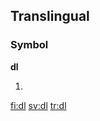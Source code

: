 ==Translingual==

===Symbol===
'''dl'''

# {{SI-unit-2|deci|liter|litre|[[fluid measure]]}}


[[fi:dl]]
[[sv:dl]]
[[tr:dl]]